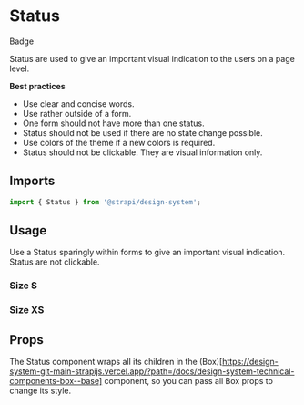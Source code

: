 


<Meta of={StatusStories} />

# Status

<DeprecationNotice href="/?path=/docs/stories/Badge">Badge</DeprecationNotice>

Status are used to give an important visual indication to the users on a page level.

**Best practices**

- Use clear and concise words.
- Use rather outside of a form.
- One form should not have more than one status.
- Status should not be used if there are no state change possible.
- Use colors of the theme if a new colors is required.
- Status should not be clickable. They are visual information only.

<ViewSource path="components/Status" />

## Imports

```js
import { Status } from '@strapi/design-system';
```

## Usage

Use a Status sparingly within forms to give an important visual indication. Status are not clickable.

<Canvas of={StatusStories.Base} />

### Size S

<Canvas of={StatusStories.SizeS} />

### Size XS

<Canvas of={StatusStories.SizeXS} />

## Props

The Status component wraps all its children in the
(Box)\[https://design-system-git-main-strapijs.vercel.app/?path=/docs/design-system-technical-components-box--base]
component, so you can pass all Box props to change its style.

<ArgTypes of={Status} />
